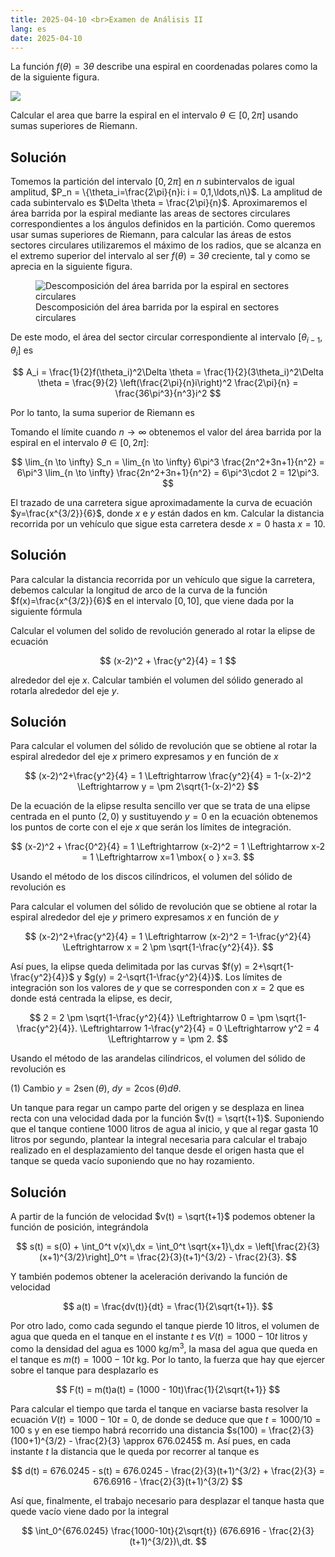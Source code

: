 ```yaml
---
title: 2025-04-10 <br>Examen de Análisis II
lang: es
date: 2025-04-10
---
```


:::{#exr-1}
La función $f(\theta) = 3\theta$ describe una espiral en coordenadas polares como la de la siguiente figura.

![](img/examen-2025-04-10/espiral)

Calcular el area que barre la espiral en el intervalo $\theta \in [0, 2\pi]$ usando sumas superiores de Riemann.
:::

:::{.callout-tip collapse="true"}
## Solución
Tomemos la partición del intervalo $[0,2\pi]$ en $n$ subintervalos de igual amplitud, $P_n = \{\theta_i=\frac{2\pi}{n}i: i = 0,1,\ldots,n\}$. La amplitud de cada subintervalo es $\Delta \theta = \frac{2\pi}{n}$. Aproximaremos el área barrida por la espiral mediante las areas de sectores circulares correspondientes a los ángulos definidos en la partición. Como queremos usar sumas superiores de Riemann, para calcular las áreas de estos sectores circulares utilizaremos el máximo de los radios, que se alcanza en el extremo superior del intervalo al ser $f(\theta) = 3\theta$ creciente, tal y como se aprecia en la siguiente figura.

![Descomposición del área barrida por la espiral en sectores circulares](img/examen-2025-04-10/suma-riemann-espiral)

De este modo, el área del sector circular correspondiente al intervalo $[\theta_{i-1},\theta_i]$ es 

$$
A_i 
= \frac{1}{2}f(\theta_i)^2\Delta \theta
= \frac{1}{2}(3\theta_i)^2\Delta \theta
= \frac{9}{2} \left(\frac{2\pi}{n}i\right)^2 \frac{2\pi}{n}
= \frac{36\pi^3}{n^3}i^2
$$

Por lo tanto, la suma superior de Riemann es

\begin{align*}
S_n 
&= \sum_{i=1}^n \frac{f(\theta_i)^2}{2}\Delta \theta 
= \sum_{i=1}^n \frac{36\pi^3}{n^3}i^2 \\
&= \frac{36\pi^3}{n^3} \sum_{i=1}^n i^2
=  \frac{36\pi^3}{n^3} \frac{n(n+1)(2n+1)}{6} \\
&= 6\pi^3  \frac{2n^2+3n+1}{n^2} 
\end{align*}

Tomando el límite cuando $n \to \infty$ obtenemos el valor del área barrida por la espiral en el intervalo $\theta \in [0, 2\pi]$:

$$
\lim_{n \to \infty} S_n
= \lim_{n \to \infty} 6\pi^3  \frac{2n^2+3n+1}{n^2}
= 6\pi^3 \lim_{n \to \infty} \frac{2n^2+3n+1}{n^2}
= 6\pi^3\cdot 2
= 12\pi^3.
$$
:::

:::{#exr-2}
El trazado de una carretera sigue aproximadamente la curva de ecuación $y=\frac{x^{3/2}}{6}$, donde $x$ e $y$ están dados en km. Calcular la distancia recorrida por un vehículo que sigue esta carretera desde $x=0$ hasta $x=10$.
:::

:::{.callout-tip collapse="true"}
## Solución
Para calcular la distancia recorrida por un vehículo que sigue la carretera, debemos calcular la longitud de arco de la curva de la función $f(x)=\frac{x^{3/2}}{6}$ en el intervalo $[0,10]$, que viene dada por la siguiente fórmula

\begin{align*}
\int_0^{10}  \sqrt{1+f'(x)^2}\,dx 
&= \int_0^{10} \sqrt{1+\left(\frac{3}{2}\frac{x^{1/2}}{6}\right)^2}\,dx
= \int_0^{10} \sqrt{1+\frac{x}{16}} \\
&= \int_0^{10} \frac{\sqrt{16+x}}{4}\,dx
= \frac{1}{4}\left[\frac{(16+x)^{3/2}}{3/2}\right]_0^{10} \\
&= \frac{1}{6}\left((16+10)^{3/2}-16^{3/2}\right)
\approx 11.4291 \mbox{km}.
\end{align*}
:::

:::{#exr-3}
Calcular el volumen del solido de revolución generado al rotar la elipse de ecuación 

$$
(x-2)^2 + \frac{y^2}{4} = 1
$$ 

alrededor del eje $x$. Calcular también el volumen del sólido generado al rotarla alrededor del eje $y$.
:::

:::{.callout-tip collapse="true"}
## Solución
Para calcular el volumen del sólido de revolución que se obtiene al rotar la espiral alrededor del eje $x$ primero expresamos $y$ en función de $x$

$$
(x-2)^2+\frac{y^2}{4} = 1 
\Leftrightarrow  \frac{y^2}{4} = 1-(x-2)^2
\Leftrightarrow y = \pm 2\sqrt{1-(x-2)^2}
$$

De la ecuación de la elipse resulta sencillo ver que se trata de una elipse centrada en el punto $(2,0)$ y sustituyendo $y=0$ en la ecuación obtenemos los puntos de corte con el eje $x$ que serán los límites de integración.

$$
(x-2)^2 + \frac{0^2}{4} = 1 
\Leftrightarrow (x-2)^2 = 1
\Leftrightarrow x-2 = 1
\Leftrightarrow  x=1 \mbox{ o } x=3.
$$

Usando el método de los discos cilíndricos, el volumen del sólido de revolución es

\begin{align*}
\int_1^3 \pi f(x)^2\,dx 
&= \int_1^3 \pi \left(2\sqrt{1-(x-2)^2}\right)^2\,dx
= 4\pi \int_1^3 1-(x-2)^2\,dx \\
&= 4\pi \left[x-\frac{(x-2)^3}{3}\right]_1^3 
= 4\pi \left(3-\frac{1}{3} - 1 -\frac{1}{3}\right) 
= \frac{16}{3}\pi
\end{align*}

Para calcular el volumen del sólido de revolución que se obtiene al rotar la espiral alrededor del eje $y$ primero expresamos $x$ en función de $y$

$$
(x-2)^2+\frac{y^2}{4} = 1
\Leftrightarrow  (x-2)^2 = 1-\frac{y^2}{4}
\Leftrightarrow x = 2 \pm \sqrt{1-\frac{y^2}{4}}.
$$

Así pues, la elipse queda delimitada por las curvas $f(y) = 2+\sqrt{1-\frac{y^2}{4}}$ y $g(y) = 2-\sqrt{1-\frac{y^2}{4}}$. 
Los límites de integración son los valores de $y$ que se corresponden con $x=2$ que es donde está centrada la elipse, es decir, 

$$
2 = 2 \pm \sqrt{1-\frac{y^2}{4}}
\Leftrightarrow 0 = \pm \sqrt{1-\frac{y^2}{4}}.
\Leftrightarrow 1-\frac{y^2}{4} = 0
\Leftrightarrow y^2 = 4
\Leftrightarrow y = \pm 2.
$$

Usando el método de las arandelas cilíndricos, el volumen del sólido de revolución es

\begin{align*}
\int_{-2}^2 \pi (f(y)^2 -g(y)^2)\,dy
&= \pi \int_{-2}^2 \left(2+\sqrt{1-\frac{y^2}{4}}\right)^2 - \left(2-\sqrt{1-\frac{y^2}{4}}\right)^2 \,dy \\
&= \pi \int_{-2}^2 \left(4+4\sqrt{1-\frac{y^2}{4}} + 1-\frac{y^2}{4} - 4 + 4\sqrt{1-\frac{y^2}{4}} - 1+\frac{y^2}{4}\right) \,dy \\
&= \pi \int_{-2}^2 8\sqrt{1-\frac{y^2}{4}} \,dy
=8\pi \int_{-2}^2 \sqrt{1-\left(\frac{y}{2}\right)^2} \,dy \tag{1} \\
&= \pi \int_{-\pi/2}^{\pi/2} 8\sqrt{1-\operatorname{sen}(\theta)^2} 2\cos(\theta)\,d\theta
= 16\pi \int_{-\frac{\pi}{2}}^{\frac{\pi}{2}} \cos(\theta)^2\,d\theta \\
&= 16\pi \int_{-\frac{\pi}{2}}^{\frac{\pi}{2}} \frac{1+\cos(2\theta)}{2}\,d\theta
= 16\pi \left[\frac{\theta}{2} + \frac{\sin(2\theta)}{4}\right]_{-\frac{\pi}{2}}^{\frac{\pi}{2}} \\
&= 16\pi \left[\frac{\frac{\pi}{2}}{2} + \frac{\sin(\pi)}{4} - \left(-\frac{\frac{\pi}{2}}{2} + \frac{\sin(-\pi)}{4}\right)\right] \\
&= 16\pi \left[\frac{\pi}{4} + 0 - \left(-\frac{\pi}{4} + 0\right)\right]
= 8\pi^2.
\end{align*}
(1) Cambio $y = 2\operatorname{sen}(\theta)$, $dy = 2\cos(\theta)d\theta$.
:::

:::{#exr-4}
Un tanque para regar un campo parte del origen y se desplaza en linea recta con una velocidad dada por la función $v(t) = \sqrt{t+1}$. Suponiendo que el tanque contiene $1000$ litros de agua al inicio, y que al regar gasta $10$ litros por segundo, plantear la integral necesaria para calcular el trabajo realizado en el desplazamiento del tanque desde el origen hasta que el tanque se queda vacío suponiendo que no hay rozamiento.
:::

:::{.callout-tip collapse="true"}
## Solución
A partir de la función de velocidad $v(t) = \sqrt{t+1}$ podemos obtener la función de posición, integrándola

$$
s(t) 
= s(0) + \int_0^t v(x)\,dx
= \int_0^t \sqrt{x+1}\,dx
= \left[\frac{2}{3}(x+1)^{3/2}\right]_0^t
= \frac{2}{3}(t+1)^{3/2} - \frac{2}{3}.
$$

Y también podemos obtener la aceleración derivando la función de velocidad

$$
a(t)
= \frac{dv(t)}{dt}
= \frac{1}{2\sqrt{t+1}}.
$$

Por otro lado, como cada segundo el tanque pierde $10$ litros, el volumen de agua que queda en el tanque en el instante $t$ es $V(t) = 1000 - 10t$ litros y como la densidad del agua es $1000$ kg/m$^3$, la masa del agua que queda en el tanque es $m(t) = 1000 - 10t$ kg. Por lo tanto, la fuerza que hay que ejercer sobre el tanque para desplazarlo es 

$$
F(t) = m(t)a(t) = (1000 - 10t)\frac{1}{2\sqrt{t+1}}
$$ 

Para calcular el tiempo que tarda el tanque en vaciarse basta resolver la ecuación $V(t)=1000-10t = 0$, de donde se deduce que que $t=1000/10=100$ s y en ese tiempo habrá recorrido una distancia $s(100) = \frac{2}{3}(100+1)^{3/2} - \frac{2}{3} \approx 676.0245$ m. Así pues, en cada instante $t$ la distancia que le queda por recorrer al tanque es 

$$
d(t) 
= 676.0245 - s(t)
= 676.0245 - \frac{2}{3}(t+1)^{3/2} + \frac{2}{3}
= 676.6916 - \frac{2}{3}(t+1)^{3/2}
$$

Así que, finalmente, el trabajo necesario para desplazar el tanque hasta que quede vacío viene dado por la integral

$$
\int_0^{676.0245} \frac{1000-10t}{2\sqrt{t}} (676.6916 - \frac{2}{3}(t+1)^{3/2})\,dt.
$$

:::
